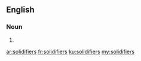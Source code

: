 ==English==

===Noun===
{{head|en|noun plural form}}

# {{plural of|solidifier|lang=en}}

[[ar:solidifiers]]
[[fr:solidifiers]]
[[ku:solidifiers]]
[[my:solidifiers]]